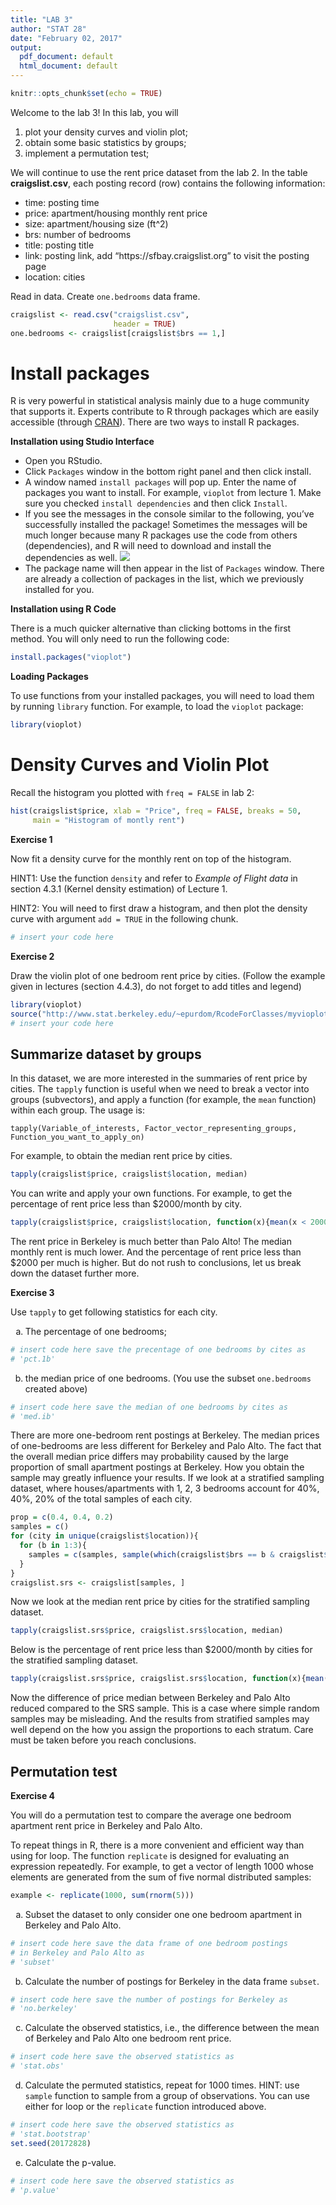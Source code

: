 ```yaml
---
title: "LAB 3"
author: "STAT 28"
date: "February 02, 2017"
output:
  pdf_document: default
  html_document: default
---
```


```r
knitr::opts_chunk$set(echo = TRUE)
```

Welcome to the lab 3! In this lab, you will

1) plot your density curves and violin plot;
2) obtain some basic statistics by groups;
3) implement a permutation test;

We will continue to use the rent price dataset from the lab 2. In the table **craigslist.csv**, each posting record (row) contains the following information:

- time: posting time
- price: apartment/housing monthly rent price
- size: apartment/housing size (ft^2)
- brs: number of bedrooms
- title: posting title
- link: posting link, add "https://sfbay.craigslist.org" to visit the posting page
- location: cities

Read in data. Create `one.bedrooms` data frame.

```r
craigslist <- read.csv("craigslist.csv", 
                       header = TRUE)
one.bedrooms <- craigslist[craigslist$brs == 1,]
```

# Install packages

R is very powerful in statistical analysis mainly due to a huge community that supports it. Experts contribute to R through packages which are easily accessible (through [CRAN](https://cran.r-project.org/)). There are two ways to install R packages.

**Installation using Studio Interface**

- Open you RStudio.
- Click `Packages` window in the bottom right panel and then click install.
- A window named `install packages` will pop up. Enter the name of packages you want to install. For example, `vioplot` from lecture 1. Make sure you checked `install dependencies` and then click `Install`.
- If you see the messages in the console similar to the following, you've successfully installed the package! Sometimes the messages will be much longer because many R packages use the code from others (dependencies), and R will need to download and install the dependencies as well. 
![](figure/installPackages.png)
- The package name will then appear in the list of `Packages` window. There are already a collection of packages in the list, which we previously installed for you.

**Installation using R Code**

There is a much quicker alternative than clicking bottoms in the first method. You will only need to run the following code:
```r
install.packages("vioplot")
```

**Loading Packages**

To use functions from your installed packages, you will need to load them by running `library` function. For example, to load the `vioplot` package:
```r
library(vioplot)
```



# Density Curves and Violin Plot

Recall the histogram you plotted with `freq = FALSE` in lab 2:

```r
hist(craigslist$price, xlab = "Price", freq = FALSE, breaks = 50,
     main = "Histogram of montly rent")
```


**Exercise 1** 

Now fit a density curve for the monthly rent on top of the histogram. 

HINT1: Use the function `density` and refer to *Example of Flight data* in section 4.3.1 (Kernel density estimation) of Lecture 1. 

HINT2: You will need to first draw a histogram, and then plot the density curve with argument `add = TRUE` in the following chunk.

```r
# insert your code here

```

**Exercise 2** 

Draw the violin plot of one bedroom rent price by cities. (Follow the example given in lectures (section 4.4.3), do not forget to add titles and legend)

```r
library(vioplot)
source("http://www.stat.berkeley.edu/~epurdom/RcodeForClasses/myvioplot.R")
# insert your code here
```

## Summarize dataset by groups

In this dataset, we are more interested in the summaries of rent price by cities. The `tapply` function is useful when we need to break a vector into groups (subvectors), and apply a function (for example, the `mean` function) within each group. The usage is:

```{}
tapply(Variable_of_interests, Factor_vector_representing_groups, Function_you_want_to_apply_on)
```

For example, to obtain the median rent price by cities.

```r
tapply(craigslist$price, craigslist$location, median)
```

You can write and apply your own functions. For example, to get the percentage of rent price less than $2000/month by city.

```r
tapply(craigslist$price, craigslist$location, function(x){mean(x < 2000)})
```

The rent price in Berkeley is much better than Palo Alto! The median monthly rent is much lower. And the percentage of rent price less than $2000 per much is higher. But do not rush to conclusions, let us break down the dataset further more. 

\pagebreak

**Exercise 3** 

Use `tapply` to get following statistics for each city.

(a) The percentage of one bedrooms;

```r
# insert code here save the precentage of one bedrooms by cites as
# 'pct.1b'


```

(b) the median price of one bedrooms. (You use the subset `one.bedrooms` created above)

```r
# insert code here save the median of one bedrooms by cites as
# 'med.ib'


```

There are more one-bedroom rent postings at Berkeley. The median prices of one-bedrooms are less different for Berkeley and Palo Alto. The fact that the overall median price differs may probability caused by the large proportion of small apartment postings at Berkeley. How you obtain the sample may greatly influence your results. If we look at a stratified sampling dataset, where houses/apartments with 1, 2, 3 bedrooms account for 40\%, 40\%, 20\% of the total samples of each city.

```r
prop = c(0.4, 0.4, 0.2)
samples = c()
for (city in unique(craigslist$location)){
  for (b in 1:3){
    samples = c(samples, sample(which(craigslist$brs == b & craigslist$location == city), prop[b]*60))
  }
}
craigslist.srs <- craigslist[samples, ]
```

Now we look at the median rent price by cities for the stratified sampling dataset.

```r
tapply(craigslist.srs$price, craigslist.srs$location, median)
```

Below is the percentage of rent price less than $2000/month by cities for the stratified sampling dataset.

```r
tapply(craigslist.srs$price, craigslist.srs$location, function(x){mean(x < 2000)})
```

Now the difference of price median between Berkeley and Palo Alto reduced compared to the SRS sample. This is a case where simple random samples may be misleading. And the results from stratified samples may well depend on the how you assign the proportions to each stratum. Care must be taken before you reach conclusions.

## Permutation test

**Exercise 4** 

You will do a permutation test to compare the average one bedroom apartment rent price in Berkeley and Palo Alto.

To repeat things in R, there is a more convenient and efficient way than using for loop. The function `replicate` is designed for evaluating an expression repeatedly. For example, to get a vector of length 1000 whose elements are generated from the sum of five normal distributed samples:

```r
example <- replicate(1000, sum(rnorm(5)))
```

(a) Subset the dataset to only consider one one bedroom apartment in Berkeley and Palo Alto.

```r
# insert code here save the data frame of one bedroom postings 
# in Berkeley and Palo Alto as
# 'subset'


```

(b) Calculate the number of postings for Berkeley in the data frame `subset`.

```r
# insert code here save the number of postings for Berkeley as
# 'no.berkeley'


```

(c) Calculate the observed statistics, i.e., the difference between the mean of Berkeley and Palo Alto one bedroom rent price.

```r
# insert code here save the observed statistics as
# 'stat.obs'


```

(d) Calculate the permuted statistics, repeat for 1000 times. HINT: use `sample` function to sample from a group of observations. You can use either for loop or the `replicate` function introduced above.

```r
# insert code here save the observed statistics as
# 'stat.bootstrap'
set.seed(20172828)


```

(e) Calculate the p-value.

```r
# insert code here save the observed statistics as
# 'p.value'


```
